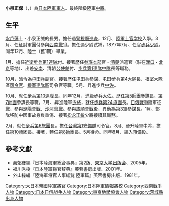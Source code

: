 '''小泉正保'''（{{lang-ja|こいずみ まさやす}}，{{bd|1855年|4月29日|1917年|10月23日}}）為[[大日本帝國陸軍|日本陸軍]][[軍人|軍人]]。最終階級陸軍[[中將|中將]]。

==生平==
[[水戶藩|水戶藩]]士・小泉正誠的長男。擔任過[[警視廳|警視廳]][[巡査|巡査]]，{{和暦|1875}}12月、[[日本陸軍士官學校|陸軍士官学校]]入學。{{和暦|1877}}3月、任征討軍團付參與[[西南戰爭|西南戰爭]]。擔任過少尉試補，1877年7月、任官[[步兵|步兵]][[少尉|少尉]]。同年12月、陸士（舊1期）畢業。

{{和暦|1878}}1月、擔任[[近衛步兵第1連隊|近衛步兵第1連隊]]付。接著歷任[[参谋本部_(大日本帝国)|参謀本部]]官・[[清|清朝]]派遣官（駐在[[漢口|漢口]]・[[北京市|北京]]等地）、出差[[越南|安南]]、清朝[[外交代表機構|公使館]]付、[[步兵第1連隊|步兵第1連隊]][[連|中隊]]長等職務。

{{和暦|1889}}10月，派令為[[屯田兵|屯田兵]][[副官|副官]]。接著歷任屯田兵[[參謀|參謀]]、屯田步兵第4[[营|大隊]]長、根室大隊區[[司令官|司令官]]、[[根室連隊區|根室連隊區]]司令官等職。{{和暦|1896}}5月、昇進步兵[[中佐|中佐]]。

{{和暦|1897}}10月、就任[[步兵第10連隊|步兵第10連隊]]長，同年12月、進級步兵[[大佐|大佐]]。歷任[[第5師團|第5師團]]參謀長、[[第7師團|第7師團]]參謀長等職。{{和暦|1903}}7月、昇進陸軍[[少將|少將]]，就任[[步兵第24旅團|步兵第24旅團]]長。[[日俄戰爭|日俄戰爭]]隨軍征戰，參與[[遼陽會戰|遼陽會戰]]、[[沙河會戰|沙河會戰]]。參與[[旅順會戰|旅順會戰]]後，異動為[[第3軍_(日本陸軍)|第3軍]]參謀長。{{和暦|1905}}1月、部隊移防中因事故身負重傷、接著[[松永正敏|松永正敏]]少將接續其職務。

{{和暦|1906}}2月、就任[[步兵第6旅團|步兵第6旅團]]長，擔任[[台灣守備隊|台灣第1守備隊]]司令官。{{和暦|1910}}8月、晉升陸軍中將，擔任[[第10师团|第10师团]]長。接著，轉任[[第8師團|第8師團]]長。{{和暦|1914}}5月待命。同年8月、編入[[預備役|預備役]]。

==參考文獻==
{{refbegin}}
*[[秦郁彦|秦郁彦]]編『日本陸海軍総合事典』第2版、[[東京大学出版会|東京大学出版会]]、2005年。
* 福川秀樹『日本陸軍将官辞典』芙蓉書房出版、2001年。
*外山操編『陸海軍将官人事総覧 陸軍篇』芙蓉書房出版、1981年。
{{refend}}

{{Authority control}}
{{DEFAULTSORT:Koizumi Masayasu}}
[[Category:大日本帝國陸軍將官|Category:大日本帝國陸軍將官]]
[[Category:日本陸軍情報將校|Category:日本陸軍情報將校]]
[[Category:西南戰爭人物|Category:西南戰爭人物]]
[[Category:日本日俄战争人物|Category:日本日俄战争人物]]
[[Category:東京地學協會人物|Category:東京地學協會人物]]
[[Category:茨城縣出身人物|Category:茨城縣出身人物]]